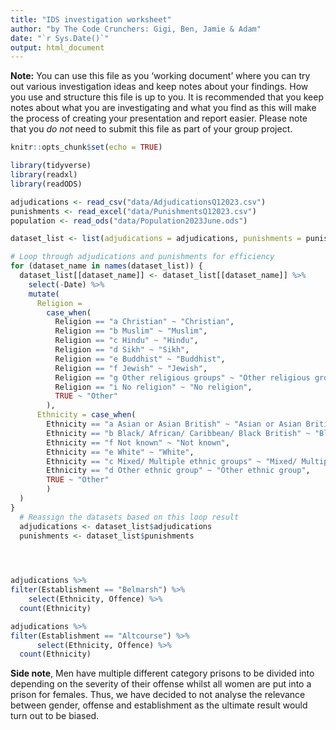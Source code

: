 ```yaml
---
title: "IDS investigation worksheet"
author: "by The Code Crunchers: Gigi, Ben, Jamie & Adam"
date: "`r Sys.Date()`"
output: html_document
---
```


**Note:** You can use this file as you 'working document' where you can try out various investigation ideas and keep notes about your findings. How you use and structure this file is up to you. It is recommended that you keep notes about what you are investigating and what you find as this will make the process of creating your presentation and report easier. Please note that you _do not_ need to submit this file as part of your group project.



```r
knitr::opts_chunk$set(echo = TRUE)
```


```r
library(tidyverse)
library(readxl)
library(readODS)
```


```r
adjudications <- read_csv("data/AdjudicationsQ12023.csv")
punishments <- read_excel("data/PunishmentsQ12023.csv")
population <- read_ods("data/Population2023June.ods")
```

```r

dataset_list <- list(adjudications = adjudications, punishments = punishments)

# Loop through adjudications and punishments for efficiency
for (dataset_name in names(dataset_list)) {
  dataset_list[[dataset_name]] <- dataset_list[[dataset_name]] %>%
    select(-Date) %>%
    mutate(
      Religion = 
        case_when(
          Religion == "a Christian" ~ "Christian",
          Religion == "b Muslim" ~ "Muslim",
          Religion == "c Hindu" ~ "Hindu",
          Religion == "d Sikh" ~ "Sikh",
          Religion == "e Buddhist" ~ "Buddhist",
          Religion == "f Jewish" ~ "Jewish",
          Religion == "g Other religious groups" ~ "Other religious groups",
          Religion == "i No religion" ~ "No religion",
          TRUE ~ "Other"
        ),
      Ethnicity = case_when(
        Ethnicity == "a Asian or Asian British" ~ "Asian or Asian British",
        Ethnicity == "b Black/ African/ Caribbean/ Black British" ~ "Black/ African/ Caribbean/ Black British",
        Ethnicity == "f Not known" ~ "Not known",
        Ethnicity == "e White" ~ "White",
        Ethnicity == "c Mixed/ Multiple ethnic groups" ~ "Mixed/ Multiple ethnic groups",
        Ethnicity == "d Other ethnic group" ~ "Other ethnic group",
        TRUE ~ "Other"
        )
  )
}
  # Reassign the datasets based on this loop result
  adjudications <- dataset_list$adjudications
  punishments <- dataset_list$punishments
  
```

```r


```

```r

```


```r
adjudications %>%
filter(Establishment == "Belmarsh") %>%
    select(Ethnicity, Offence) %>%
  count(Ethnicity)

adjudications %>%
filter(Establishment == "Altcourse") %>%
      select(Ethnicity, Offence) %>%
  count(Ethnicity)


```
**Side note**, Men have multiple different category prisons to be divided into depending on the severity of their offense whilst all women are put into a prison for females. Thus, we have decided to not analyse the relevance between gender, offense and establishment as the ultimate result would turn out to be biased.
